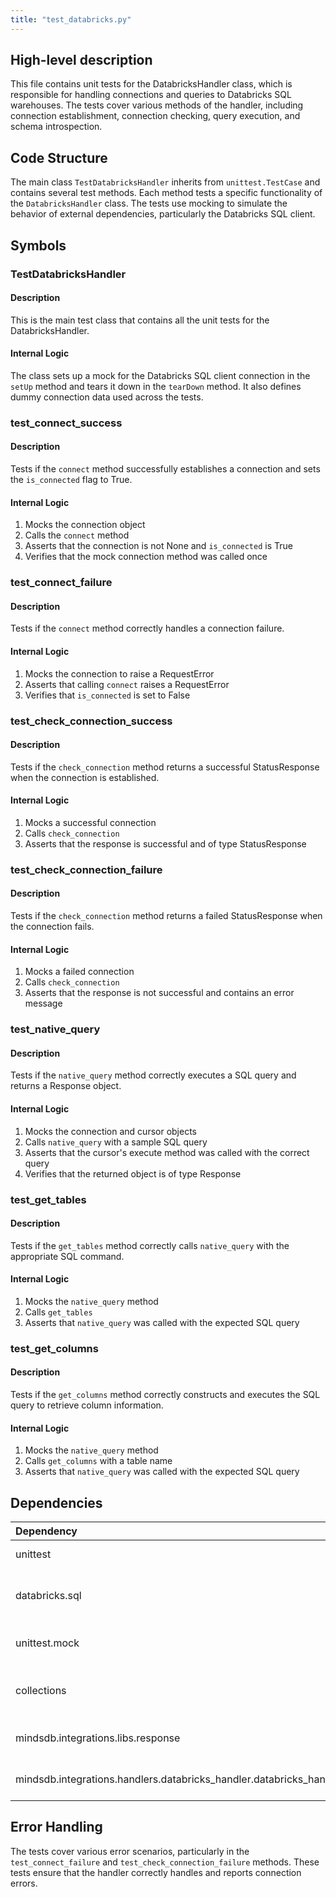 ```yaml
---
title: "test_databricks.py"
---
```


## High-level description
This file contains unit tests for the DatabricksHandler class, which is responsible for handling connections and queries to Databricks SQL warehouses. The tests cover various methods of the handler, including connection establishment, connection checking, query execution, and schema introspection.

## Code Structure
The main class `TestDatabricksHandler` inherits from `unittest.TestCase` and contains several test methods. Each method tests a specific functionality of the `DatabricksHandler` class. The tests use mocking to simulate the behavior of external dependencies, particularly the Databricks SQL client.

## Symbols

### TestDatabricksHandler
#### Description
This is the main test class that contains all the unit tests for the DatabricksHandler.

#### Internal Logic
The class sets up a mock for the Databricks SQL client connection in the `setUp` method and tears it down in the `tearDown` method. It also defines dummy connection data used across the tests.

### test_connect_success
#### Description
Tests if the `connect` method successfully establishes a connection and sets the `is_connected` flag to True.

#### Internal Logic
1. Mocks the connection object
2. Calls the `connect` method
3. Asserts that the connection is not None and `is_connected` is True
4. Verifies that the mock connection method was called once

### test_connect_failure
#### Description
Tests if the `connect` method correctly handles a connection failure.

#### Internal Logic
1. Mocks the connection to raise a RequestError
2. Asserts that calling `connect` raises a RequestError
3. Verifies that `is_connected` is set to False

### test_check_connection_success
#### Description
Tests if the `check_connection` method returns a successful StatusResponse when the connection is established.

#### Internal Logic
1. Mocks a successful connection
2. Calls `check_connection`
3. Asserts that the response is successful and of type StatusResponse

### test_check_connection_failure
#### Description
Tests if the `check_connection` method returns a failed StatusResponse when the connection fails.

#### Internal Logic
1. Mocks a failed connection
2. Calls `check_connection`
3. Asserts that the response is not successful and contains an error message

### test_native_query
#### Description
Tests if the `native_query` method correctly executes a SQL query and returns a Response object.

#### Internal Logic
1. Mocks the connection and cursor objects
2. Calls `native_query` with a sample SQL query
3. Asserts that the cursor's execute method was called with the correct query
4. Verifies that the returned object is of type Response

### test_get_tables
#### Description
Tests if the `get_tables` method correctly calls `native_query` with the appropriate SQL command.

#### Internal Logic
1. Mocks the `native_query` method
2. Calls `get_tables`
3. Asserts that `native_query` was called with the expected SQL query

### test_get_columns
#### Description
Tests if the `get_columns` method correctly constructs and executes the SQL query to retrieve column information.

#### Internal Logic
1. Mocks the `native_query` method
2. Calls `get_columns` with a table name
3. Asserts that `native_query` was called with the expected SQL query

## Dependencies
| Dependency | Purpose |
|:-----------|:--------|
| unittest | Provides the testing framework |
| databricks.sql | Used for interacting with Databricks SQL warehouses |
| unittest.mock | Used for mocking objects and methods in tests |
| collections | Used for OrderedDict in dummy connection data |
| mindsdb.integrations.libs.response | Provides response classes used by the handler |
| mindsdb.integrations.handlers.databricks_handler.databricks_handler | Contains the DatabricksHandler class being tested |

## Error Handling
The tests cover various error scenarios, particularly in the `test_connect_failure` and `test_check_connection_failure` methods. These tests ensure that the handler correctly handles and reports connection errors.
